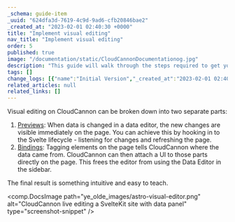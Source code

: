 ```yaml
---
_schema: guide-item
_uuid: "624dfa3d-7619-4c9d-9ad6-cfb20846bae2"
_created_at: "2023-02-01 02:40:30 +0000"
title: "Implement visual editing"
nav_title: "Implement visual editing"
order: 5
published: true
image: "/documentation/static/CloudCannonDocumentationog.jpg"
description: "This guide will walk through the steps required to get your SvelteKit site built, editable and live on CloudCannon."
tags: []
change_logs: [{"name":"Initial Version","_created_at":"2023-02-01 02:40:30 +0000"}]
related_articles: null
related_links: []
---
```


Visual editing on CloudCannon can be broken down into two separate parts:

1. [Previews](/documentation/articles/live-editing-with-svelte)\: When data is changed in a data editor, the new changes are visible immediately on the page. You can achieve this by hooking in to the Svelte lifecycle - listening for changes and refreshing the page.
2. [Bindings](/documentation/articles/what-are-visual-data-bindings/)\: Tagging elements on the page tells CloudCannon where the data came from. CloudCannon can then attach a UI to those parts directly on the page. This frees the editor from using the Data Editor in the sidebar.

The final result is something intuitive and easy to teach.

<comp.DocsImage path="ye_olde_images/astro-visual-editor.png" alt="CloudCannon live editing a SvelteKit site with data panel" type="screenshot-snippet" />
